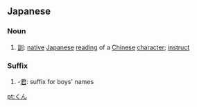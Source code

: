 ==Japanese==

===Noun===
{{ja-noun|h|rom=kun}}
# [[訓]]: [[native]] [[Japanese]] [[reading]] of a [[Chinese]] [[character]]; [[instruct]]

===Suffix===
{{ja-pos|h|suffix|rom=kun}}

# -[[君]]: suffix for boys' names

[[pt:くん]]